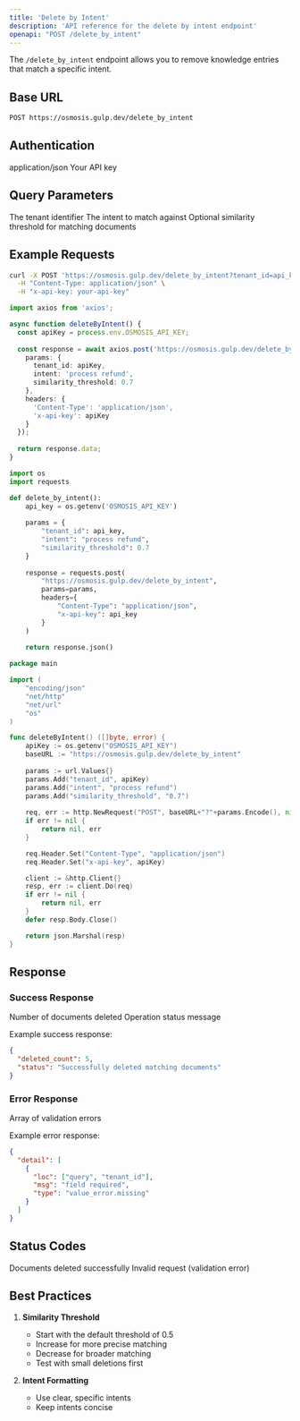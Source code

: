 ```yaml
---
title: 'Delete by Intent'
description: 'API reference for the delete by intent endpoint'
openapi: "POST /delete_by_intent"
---
```


The `/delete_by_intent` endpoint allows you to remove knowledge entries that match a specific intent.

## Base URL

```bash
POST https://osmosis.gulp.dev/delete_by_intent
```

## Authentication

<RequestHeader>
  <HeaderParameter name="Content-Type" required type="string">
    application/json
  </HeaderParameter>
  <HeaderParameter name="x-api-key" required type="string">
    Your API key
  </HeaderParameter>
</RequestHeader>

## Query Parameters

<ParamField query="tenant_id" type="string" required>
  The tenant identifier
</ParamField>

<ParamField query="intent" type="string" required>
  The intent to match against
</ParamField>

<ParamField query="similarity_threshold" type="number" default="0.5">
  Optional similarity threshold for matching documents
</ParamField>

## Example Requests

<CodeGroup>

```bash cURL
curl -X POST 'https://osmosis.gulp.dev/delete_by_intent?tenant_id=api_key&intent=process%20refund&similarity_threshold=0.7' \
  -H "Content-Type: application/json" \
  -H "x-api-key: your-api-key"
```

```typescript TypeScript
import axios from 'axios';

async function deleteByIntent() {
  const apiKey = process.env.OSMOSIS_API_KEY;
  
  const response = await axios.post('https://osmosis.gulp.dev/delete_by_intent', null, {
    params: {
      tenant_id: apiKey,
      intent: 'process refund',
      similarity_threshold: 0.7
    },
    headers: {
      'Content-Type': 'application/json',
      'x-api-key': apiKey
    }
  });
  
  return response.data;
}
```

```python Python
import os
import requests

def delete_by_intent():
    api_key = os.getenv('OSMOSIS_API_KEY')
    
    params = {
        "tenant_id": api_key,
        "intent": "process refund",
        "similarity_threshold": 0.7
    }
    
    response = requests.post(
        "https://osmosis.gulp.dev/delete_by_intent",
        params=params,
        headers={
            "Content-Type": "application/json",
            "x-api-key": api_key
        }
    )
    
    return response.json()
```

```go Go
package main

import (
    "encoding/json"
    "net/http"
    "net/url"
    "os"
)

func deleteByIntent() ([]byte, error) {
    apiKey := os.getenv("OSMOSIS_API_KEY")
    baseURL := "https://osmosis.gulp.dev/delete_by_intent"
    
    params := url.Values{}
    params.Add("tenant_id", apiKey)
    params.Add("intent", "process refund")
    params.Add("similarity_threshold", "0.7")
    
    req, err := http.NewRequest("POST", baseURL+"?"+params.Encode(), nil)
    if err != nil {
        return nil, err
    }

    req.Header.Set("Content-Type", "application/json")
    req.Header.Set("x-api-key", apiKey)

    client := &http.Client{}
    resp, err := client.Do(req)
    if err != nil {
        return nil, err
    }
    defer resp.Body.Close()

    return json.Marshal(resp)
}
```

</CodeGroup>

## Response

### Success Response

<ResponseField name="deleted_count" type="number" required>
  Number of documents deleted
</ResponseField>

<ResponseField name="status" type="string" required>
  Operation status message
</ResponseField>

Example success response:

```json
{
  "deleted_count": 5,
  "status": "Successfully deleted matching documents"
}
```

### Error Response

<ResponseField name="detail" type="array" required>
  Array of validation errors
</ResponseField>

Example error response:

```json
{
  "detail": [
    {
      "loc": ["query", "tenant_id"],
      "msg": "field required",
      "type": "value_error.missing"
    }
  ]
}
```

## Status Codes

<ResponseStatus code={200} status="OK">
  Documents deleted successfully
</ResponseStatus>

<ResponseStatus code={422} status="Unprocessable Entity">
  Invalid request (validation error)
</ResponseStatus>

## Best Practices

1. **Similarity Threshold**
   - Start with the default threshold of 0.5
   - Increase for more precise matching
   - Decrease for broader matching
   - Test with small deletions first

2. **Intent Formatting**
   - Use clear, specific intents
   - Keep intents concise
